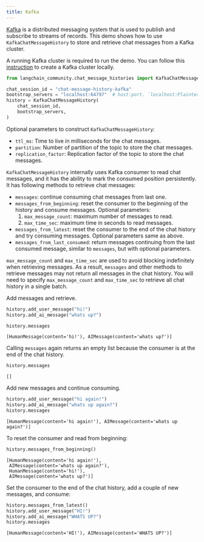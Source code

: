 ```yaml
---
title: Kafka
---
```


[Kafka](https://github.com/apache/kafka) is a distributed messaging system that is used to publish and subscribe to streams of records.
This demo shows how to use `KafkaChatMessageHistory` to store and retrieve chat messages from a Kafka cluster.

A running Kafka cluster is required to run the demo. You can follow this [instruction](https://developer.confluent.io/get-started/python) to create a Kafka cluster locally.

```python
from langchain_community.chat_message_histories import KafkaChatMessageHistory

chat_session_id = "chat-message-history-kafka"
bootstrap_servers = "localhost:64797"  # host:port. `localhost:Plaintext Ports` if setup Kafka cluster locally
history = KafkaChatMessageHistory(
    chat_session_id,
    bootstrap_servers,
)
```

Optional parameters to construct `KafkaChatMessageHistory`:

- `ttl_ms`: Time to live in milliseconds for the chat messages.
- `partition`: Number of partition of the topic to store the chat messages.
- `replication_factor`: Replication factor of the topic to store the chat messages.

`KafkaChatMessageHistory` internally uses Kafka consumer to read chat messages, and it has the ability to mark the consumed position persistently. It has following methods to retrieve chat messages:

- `messages`: continue consuming chat messages from last one.
- `messages_from_beginning`: reset the consumer to the beginning of the history and consume messages. Optional parameters:
    1. `max_message_count`: maximum number of messages to read.
    2. `max_time_sec`: maximum time in seconds to read messages.
- `messages_from_latest`: reset the consumer to the end of the chat history and try consuming messages. Optional parameters same as above.
- `messages_from_last_consumed`: return messages continuing from the last consumed message, similar to `messages`, but with optional parameters.

`max_message_count` and `max_time_sec` are used to avoid blocking indefinitely when retrieving messages.
As a result, `messages` and other methods to retrieve messages may not return all messages in the chat history. You will need to specify `max_message_count` and `max_time_sec` to retrieve all chat history in a single batch.

Add messages and retrieve.

```python
history.add_user_message("hi!")
history.add_ai_message("whats up?")

history.messages
```

```output
[HumanMessage(content='hi!'), AIMessage(content='whats up?')]
```

Calling `messages` again returns an empty list because the consumer is at the end of the chat history.

```python
history.messages
```

```output
[]
```

Add new messages and continue consuming.

```python
history.add_user_message("hi again!")
history.add_ai_message("whats up again?")
history.messages
```

```output
[HumanMessage(content='hi again!'), AIMessage(content='whats up again?')]
```

To reset the consumer and read from beginning:

```python
history.messages_from_beginning()
```

```output
[HumanMessage(content='hi again!'),
 AIMessage(content='whats up again?'),
 HumanMessage(content='hi!'),
 AIMessage(content='whats up?')]
```

Set the consumer to the end of the chat history, add a couple of new messages, and consume:

```python
history.messages_from_latest()
history.add_user_message("HI!")
history.add_ai_message("WHATS UP?")
history.messages
```

```output
[HumanMessage(content='HI!'), AIMessage(content='WHATS UP?')]
```

